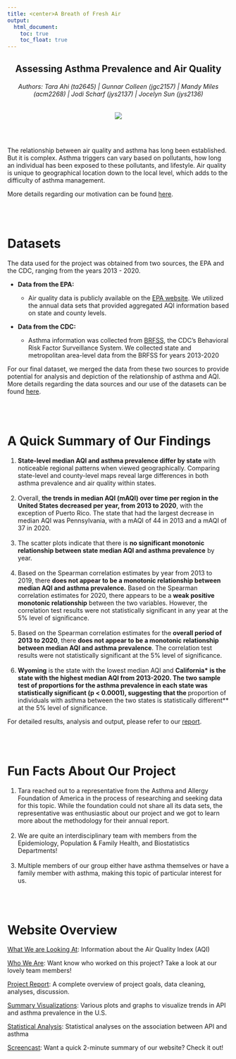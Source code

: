 ```yaml
---
title: <center>A Breath of Fresh Air
output:   
  html_document:
    toc: true
    toc_float: true
---
```


<h2 style="text-align: center;" markdown="1">Assessing Asthma Prevalence and Air Quality</h2>
<h6 style="text-align: center;" markdown="1">Authors: Tara Ahi (ta2645)  |  Gunnar Colleen (jgc2157)  |  Mandy Miles (acm2268)  |  Jodi Scharf (jys2137)  |  Jocelyn Sun (jys2136)</h6>
<center><a href=""><img src="images/city_image.jpeg"></a></center>


<br></br>

The relationship between air quality and asthma has long been established. But it is complex. Asthma triggers can vary based on pollutants, how long an individual has been exposed to these pollutants, and lifestyle. Air quality is unique to geographical location down to the local level, which adds to the difficulty of asthma management.

More details regarding our motivation can be found [here](report.html#ourmotivation).

<br></br>

# Datasets

The data used for the project was obtained from two sources, the EPA and the CDC, ranging from the years 2013 - 2020.

* **Data from the EPA:**

  * Air quality data is publicly available on the [EPA website](https://aqs.epa.gov/aqsweb/airdata/download_files.html). We utilized the annual data sets that provided aggregated AQI information based on state and county levels. 

* **Data from the CDC:**

  * Asthma information was collected from [BRFSS](https://www.cdc.gov/brfss/), the CDC's Behavioral Risk Factor Surveillance System. We collected state and metropolitan area-level data from the BRFSS for years 2013-2020  

For our final dataset, we merged the data from these two sources to provide potential for analysis and depiction of the relationship of asthma and AQI. More details regarding the data sources and our use of the datasets can be found [here](report.html#data).


<br></br>

# A Quick Summary of Our Findings

1. **State-level median AQI and asthma prevalence differ by state** with noticeable regional patterns when viewed geographically. Comparing state-level and county-level maps reveal large differences in both asthma prevalence and air quality within states.
<br></br>
2. Overall, **the trends in median AQI (mAQI) over time per region in the United States decreased per year, from 2013 to 2020**, with the exception of Puerto Rico. The state that had the largest decrease in median AQI was Pennsylvania, with a mAQI of 44 in 2013 and a mAQI of 37 in 2020. 
<br></br>
3. The scatter plots indicate that there is **no significant monotonic relationship between state median AQI and asthma prevalence** by year.
<br></br>
4. Based on the Spearman correlation estimates by year from 2013 to 2019, there **does not appear to be a monotonic relationship between median AQI and asthma prevalence.** Based on the Spearman correlation estimates for 2020, there appears to be a **weak positive monotonic relationship** between the two variables. However, the correlation test results were not statistically significant in any year at the 5% level of significance. 
<br></br>
5. Based on the Spearman correlation estimates for the **overall period of 2013 to 2020**, there **does not appear to be a monotonic relationship between median AQI and asthma prevalence**. The correlation test results were not statistically significant at the 5% level of significance. 
<br></br>
6. **Wyoming** is the state with the lowest median AQI and **California* is the state with the highest median AQI from 2013-2020. The two sample test of proportions for the asthma prevalence in each state was statistically significant (p < 0.0001), suggesting that the **proportion of individuals with asthma between the two states is statistically different** at the 5% level of significance.  

For detailed results, analysis and output, please refer to our [report](report.html).

<br></br>

# Fun Facts About Our Project

1. Tara reached out to a representative from the Asthma and Allergy Foundation of America in the process of researching and seeking data for this topic. While the foundation could not share all its data sets, the representative was enthusiastic about our project and we got to learn more about the methodology for their annual report. 
<br></br>
2. We are quite an interdisciplinary team with members from the Epidemiology, Population & Family Health, and Biostatistics Departments!
<br></br>
3. Multiple members of our group either have asthma themselves or have a family member with asthma, making this topic of particular interest for us. 

<br></br>

# Website Overview

[What We are Looking At](background.html): Information about the Air Quality Index (AQI)

[Who We Are](team.html): Want know who worked on this project? Take a look at our lovely team members!

[Project Report](report.html): A complete overview of project goals, data cleaning, analyses, discussion.

[Summary Visualizations](viz.html): Various plots and graphs to visualize trends in API and asthma prevalence in the U.S.

[Statistical Analysis](stats.html): Statistical analyses on the association between API and asthma 

[Screencast](background.html): Want a quick 2-minute summary of our website? Check it out!

